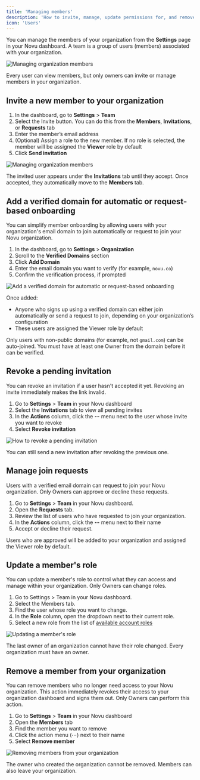 ```yaml
---
title: 'Managing members'
description: 'How to invite, manage, update permissions for, and remove members from your Novu organization'
icon: 'Users'
---
```


You can manage the members of your organization from the **Settings** page in your Novu dashboard. A team is a group of users (members) associated with your organization.

![Managing organization members](/images/account/managing-members-overview.png)

<Callout type="info">Every user can view members, but only owners can invite or manage members in your organization.</Callout>

## Invite a new member to your organization

1. In the dashboard, go to **Settings** > **Team**
2. Select the Invite button. You can do this from the **Members**, **Invitations**, or **Requests** tab
3. Enter the member’s email address
4. (Optional) Assign a role to the new member. If no role is selected, the member will be assigned the **Viewer** role by default
5. Click **Send invitation**

![Managing organization members](/images/account/managing-members-invites.png)

The invited user appears under the **Invitations** tab until they accept. Once accepted, they automatically move to the **Members** tab.

## Add a verified domain for automatic or request-based onboarding

You can simplify member onboarding by allowing users with your organization's email domain to join automatically or request to join your Novu organization.

1. In the dashboard, go to **Settings** > **Organization**
2. Scroll to the **Verified Domains** section
3. Click **Add Domain**
4. Enter the email domain you want to verify (for example, `novu.co`)
5. Confirm the verification process, if prompted

![Add a verified domain for automatic or request-based onboarding](/images/account/add-a-verified-domain.png)

Once added:
- Anyone who signs up using a verified domain can either join automatically or send a request to join, depending on your organization’s configuration
- These users are assigned the Viewer role by default

<Callout type="info">Only users with non-public domains (for example, not `gmail.com`) can be auto-joined. You must have at least one Owner from the domain before it can be verified.</Callout>

## Revoke a pending invitation

You can revoke an invitation if a user hasn't accepted it yet. Revoking an invite immediately makes the link invalid.

1. Go to **Settings** > **Team** in your Novu dashboard
2. Select the **Invitations** tab to view all pending invites
3. In the **Actions** column, click the **⋯** menu next to the user whose invite you want to revoke
4. Select **Revoke invitation**

![How to revoke a pending invitation](/images/account/revoke-invitation.png)

<Callout type="info">You can still send a new invitation after revoking the previous one.</Callout>

## Manage join requests

Users with a verified email domain can request to join your Novu organization. Only Owners can approve or decline these requests.

1. Go to **Settings** > **Team** in your Novu dashboard.
2. Open the **Requests** tab.
3. Review the list of users who have requested to join your organization.
4. In the **Actions** column, click the **⋯** menu next to their name
5. Accept or decline their request.

Users who are approved will be added to your organization and assigned the Viewer role by default.

## Update a member's role

You can update a member's role to control what they can access and manage within your organization. Only Owners can change roles.

1. Go to Settings > Team in your Novu dashboard.
2. Select the Members tab.
3. Find the user whose role you want to change.
4. In the **Role** column, open the dropdown next to their current role.
5. Select a new role from the list of [available account roles](/platform/additional-resources/roles-and-permissions)

![Updating a member's role](/images/account/managing-members-update-roles.png)

<Callout type="info">The last owner of an organization cannot have their role changed. Every organization must have an owner.</Callout>

## Remove a member from your organization

You can remove members who no longer need access to your Novu organization. This action immediately revokes their access to your organization dashboard and signs them out. Only Owners can perform this action.

1. Go to **Settings** > **Team** in your Novu dashboard
2. Open the **Members** tab
3. Find the member you want to remove
4. Click the action menu (⋯) next to their name
5. Select **Remove member**

![Removing members from your organization](/images/account/managing-members-remove.png)

<Callout type="info">The owner who created the organization cannot be removed. Members can also leave your organization.</Callout>
